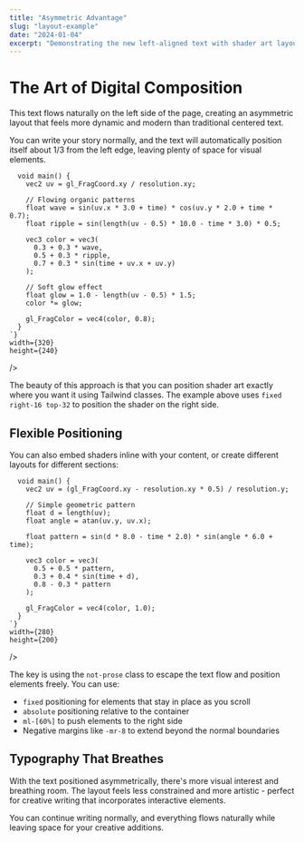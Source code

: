 ```yaml
---
title: "Asymmetric Advantage"
slug: "layout-example"
date: "2024-01-04"
excerpt: "Demonstrating the new left-aligned text with shader art layout..."
---
```



# The Art of Digital Composition

This text flows naturally on the left side of the page, creating an asymmetric layout that feels more dynamic and modern than traditional centered text.

You can write your story normally, and the text will automatically position itself about 1/3 from the left edge, leaving plenty of space for visual elements.

<div className="not-prose fixed right-16 top-32 z-10">
  <ShaderCanvas 
    fragmentShader={`
      precision mediump float;
      uniform float time;
      uniform vec2 resolution;
      
      void main() {
        vec2 uv = gl_FragCoord.xy / resolution.xy;
        
        // Flowing organic patterns
        float wave = sin(uv.x * 3.0 + time) * cos(uv.y * 2.0 + time * 0.7);
        float ripple = sin(length(uv - 0.5) * 10.0 - time * 3.0) * 0.5;
        
        vec3 color = vec3(
          0.3 + 0.3 * wave,
          0.5 + 0.3 * ripple,
          0.7 + 0.3 * sin(time + uv.x + uv.y)
        );
        
        // Soft glow effect
        float glow = 1.0 - length(uv - 0.5) * 1.5;
        color *= glow;
        
        gl_FragColor = vec4(color, 0.8);
      }
    `}
    width={320}
    height={240}
  />
</div>

The beauty of this approach is that you can position shader art exactly where you want it using Tailwind classes. The example above uses `fixed right-16 top-32` to position the shader on the right side.

## Flexible Positioning

You can also embed shaders inline with your content, or create different layouts for different sections:

<div className="not-prose my-16 ml-[60%] -mr-8">
  <ShaderCanvas 
    fragmentShader={`
      precision mediump float;
      uniform float time;
      uniform vec2 resolution;
      
      void main() {
        vec2 uv = (gl_FragCoord.xy - resolution.xy * 0.5) / resolution.y;
        
        // Simple geometric pattern
        float d = length(uv);
        float angle = atan(uv.y, uv.x);
        
        float pattern = sin(d * 8.0 - time * 2.0) * sin(angle * 6.0 + time);
        
        vec3 color = vec3(
          0.5 + 0.5 * pattern,
          0.3 + 0.4 * sin(time + d),
          0.8 - 0.3 * pattern
        );
        
        gl_FragColor = vec4(color, 1.0);
      }
    `}
    width={280}
    height={200}
  />
</div>

The key is using the `not-prose` class to escape the text flow and position elements freely. You can use:

- `fixed` positioning for elements that stay in place as you scroll
- `absolute` positioning relative to the container  
- `ml-[60%]` to push elements to the right side
- Negative margins like `-mr-8` to extend beyond the normal boundaries

## Typography That Breathes

With the text positioned asymmetrically, there's more visual interest and breathing room. The layout feels less constrained and more artistic - perfect for creative writing that incorporates interactive elements.

You can continue writing normally, and everything flows naturally while leaving space for your creative additions. 